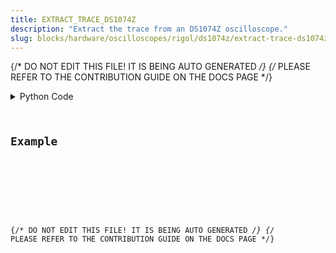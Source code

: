 ```yaml
---
title: EXTRACT_TRACE_DS1074Z
description: "Extract the trace from an DS1074Z oscilloscope."
slug: blocks/hardware/oscilloscopes/rigol/ds1074z/extract-trace-ds1074z
---
```


{/* DO NOT EDIT THIS FILE! IT IS BEING AUTO GENERATED */}
{/* PLEASE REFER TO THE CONTRIBUTION GUIDE ON THE DOCS PAGE */}


<PythonDocsDisplay docstring={docstring} />
<details>
<summary>Python Code</summary>



<Code code={pythonCode} lang="py" wrap theme="dracula" />

[Find this Flojoy Block on GitHub](https://github.com/flojoy-ai/blocks/blob/main/blocks/HARDWARE/OSCILLOSCOPES/RIGOL/DS1074Z/EXTRACT_TRACE_DS1074Z/EXTRACT_TRACE_DS1074Z.py)

</details>

## Example


<GetHelpWidget />


<AppDisplay app={app} blockName="EXTRACT_TRACE_DS1074Z" client:visible />


<Example />

{/* DO NOT EDIT THIS FILE! IT IS BEING AUTO GENERATED */}
{/* PLEASE REFER TO THE CONTRIBUTION GUIDE ON THE DOCS PAGE */}
